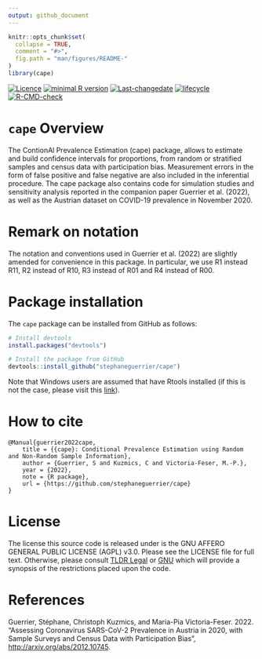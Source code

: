 ```yaml
---
output: github_document
---
```


<!-- README.md is generated from README.Rmd. Please edit that file -->

```r
knitr::opts_chunk$set(
  collapse = TRUE,
  comment = "#>",
  fig.path = "man/figures/README-"
)
library(cape)
```

<!-- badges: start -->
[![Licence](https://img.shields.io/badge/licence-AGPL--3.0-blue.svg)](https://opensource.org/licenses/AGPL-3.0)
[![minimal R version](https://img.shields.io/badge/R%3E%3D-4.0.0-6666ff.svg)](https://cran.r-project.org/)
[![Last-changedate](https://img.shields.io/badge/last%20change-`r gsub('-', '--', Sys.Date())`-green.svg)](https://github.com/stephaneguerrier/cape)
[![lifecycle](https://img.shields.io/badge/lifecycle-experimental-blue.svg)](https://www.tidyverse.org/lifecycle/#experimental)
[![R-CMD-check](https://github.com/stephaneguerrier/cape/workflows/R-CMD-check/badge.svg)](https://github.com/stephaneguerrier/cape/actions)
<!-- badges: end -->

# `cape` Overview 

The ContionAl Prevalence Estimation (cape) package, allows to estimate and build confidence intervals for proportions, from random or stratified samples and census data with participation bias. Measurement errors in the form of false positive and false negative are also included in the inferential procedure. The cape package also contains code for simulation studies and sensitivity analysis reported in the companion paper Guerrier et al. (2022), as well as the Austrian dataset on COVID-19 prevalence in November 2020.

# Remark on notation

The notation and conventions used in Guerrier et al. (2022) are slightly amended for convenience in this package. In particular, we use R1 instead R11, R2 instead of R10, R3 instead of R01 and R4 instead of R00.

# Package installation

The `cape` package can be installed from GitHub as follows:

```r
# Install devtools
install.packages("devtools")

# Install the package from GitHub
devtools::install_github("stephaneguerrier/cape")
```

Note that Windows users are assumed that have Rtools installed (if this is not the case, please visit this [link](https://cran.r-project.org/bin/windows/Rtools/)).

# How to cite

```{}
@Manual{guerrier2022cape,
    title = {{cape}: Conditional Prevalence Estimation using Random and Non-Random Sample Information},
    author = {Guerrier, S and Kuzmics, C and Victoria-Feser, M.-P.},
    year = {2022},
    note = {R package},
    url = {https://github.com/stephaneguerrier/cape}
}
```


# License

The license this source code is released under is the GNU AFFERO GENERAL PUBLIC LICENSE (AGPL) v3.0. Please see the LICENSE file for full text. Otherwise, please consult [TLDR Legal](https://tldrlegal.com/license/gnu-affero-general-public-license-v3-(agpl-3.0)) or [GNU](https://www.gnu.org/licenses/agpl-3.0.en.html) which will provide a synopsis of the restrictions placed upon the code.

# References

Guerrier, Stéphane, Christoph Kuzmics, and Maria-Pia Victoria-Feser. 2022. "Assessing Coronavirus SARS-CoV-2 Prevalence in Austria in 2020, with Sample Surveys and Census Data with Participation Bias", [http://arxiv.org/abs/2012.10745](http://arxiv.org/abs/2012.10745).
